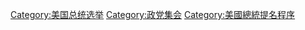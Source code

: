 {{Commons cat|United States presidential nominating conventions}}

{{catmain|美国总统提名大会}}

[[Category:美国总统选举|Category:美国总统选举]]
[[Category:政党集会|Category:政党集会]]
[[Category:美國總統提名程序|Category:美國總統提名程序]]